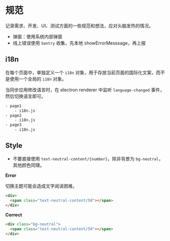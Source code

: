 # 规范

记录需求、开发、UI、测试方面的一些规范和想法，应对头脑发热的情况。

- 弹窗：使用系统内部弹窗
- 线上错误使用 `Sentry` 收集，先本地 showErrorMesssage，再上报

## i18n

在每个页面中，单独定义一个 `i18n` 对象，用于存放当前页面的国际化文案，而不是使用一个全局的 `i18n` 对象。

当同步应用修改语言时，在 electron renderer 中监听 `language-changed` 事件，然后切换语言即可。

```sh
- page1
    - i18n.js
- page2
    - i18n.js
- page3
    - i18n.js
```

## Style

- 不要直接使用 `text-neutral-content/{number}`，除非背景为 `bg-neutral`，其他颜色同理。

**Error**

切换主题可能会造成文字阅读困难。

```html
<div>
  <span class="text-neutral-content/50"></span>
</div>
```

**Correct**

```html
<div class="bg-neutral">
  <span class="text-neutral-content/50"></span>
</div>
```

